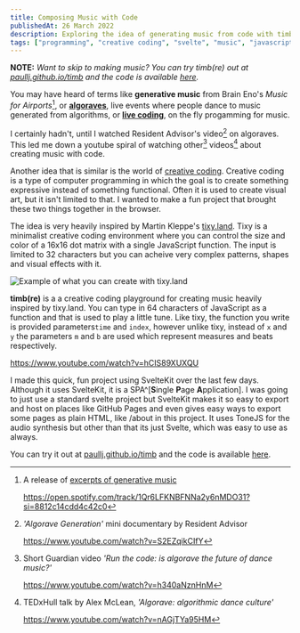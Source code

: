 ```yaml
---
title: Composing Music with Code
publishedAt: 26 March 2022
description: Exploring the idea of generating music from code with timb(re) a musical creative coding environment I made
tags: ["programming", "creative coding", "svelte", "music", "javascript"]
---
```


**NOTE:** _Want to skip to making music? You can try timb(re) out at [paullj.github.io/timb](https://paullj.github.io/timb) and the code is available [here](https://github.com/paullj/timb)._

You may have heard of terms like **generative music** from Brain Eno's _Music for Airports_[^1], or [**algoraves**](https://algorave.com/), live events where people dance to music generated from algorithms, or [**live coding**](https://github.com/pjagielski/awesome-live-coding-music), on the fly progamming for music.

[^1]:A release of [excerpts of generative music](https://en.wikipedia.org/wiki/Brian_Eno#Released_excerpts)

    https://open.spotify.com/track/1Qr6LFKNBFNNa2y6nMDO31?si=8812c14cdd4c42c0

I certainly hadn't, until I watched Resident Advisor's video[^2] on algoraves. This led me down a youtube spiral of watching other[^3] videos[^4] about creating music with code.

[^2]:_'Algorave Generation'_ mini documentary by Resident Advisor

    https://www.youtube.com/watch?v=S2EZqikCIfY

[^3]: Short Guardian video _'Run the code: is algorave the future of dance music?'_

    https://www.youtube.com/watch?v=h340aNznHnM

[^4]: TEDxHull talk by Alex McLean, _'Algorave: algorithmic dance culture'_

    https://www.youtube.com/watch?v=nAGjTYa95HM

Another idea that is similar is the world of [creative coding](https://en.wikipedia.org/wiki/Creative_coding). Creative coding is a type of computer programming in which the goal is to create something expressive instead of something functional. Often it is used to create visual art, but it isn't limited to that. I wanted to make a fun project that brought these two things together in the browser.

The idea is very heavily inspired by Martin Kleppe's [tixy.land](https://tixy.land/). Tixy is a minimalist creative coding environment where you can control the size and color of a 16x16 dot matrix with a single JavaScript function. The input is limited to 32 characters but you can acheive very complex patterns, shapes and visual effects with it.

![Example of what you can create with tixy.land](https://user-images.githubusercontent.com/8403295/153089177-9f34a67e-4f30-4af5-9fcc-070bb4f0bd5b.gif)

**timb(re)** is a a creative coding playground for creating music heavily inspired by tixy.land. You can type in 64 characters of JavaScript as a function and that is used to play a little tune. Like tixy, the function you write is provided parameters`time` and `index`, however unlike tixy, instead of `x` and `y` the parameters `m` and `b` are used which represent measures and beats respectively.

https://www.youtube.com/watch?v=hCIS89XUXQU

I made this quick, fun project using SvelteKit over the last few days. Although it uses SvelteKit, it is a SPA^[**S**ingle **P**age **A**pplication]. I was going to just use a standard svelte project but SvelteKit makes it so easy to export and host on places like GitHub Pages and even gives easy ways to export some pages as plain HTML, like /about in this project. It uses ToneJS for the audio synthesis but other than that its just Svelte, which was easy to use as always.

You can try it out at [paullj.github.io/timb](https://paullj.github.io/timb) and the code is available [here](https://github.com/paullj/timb).

